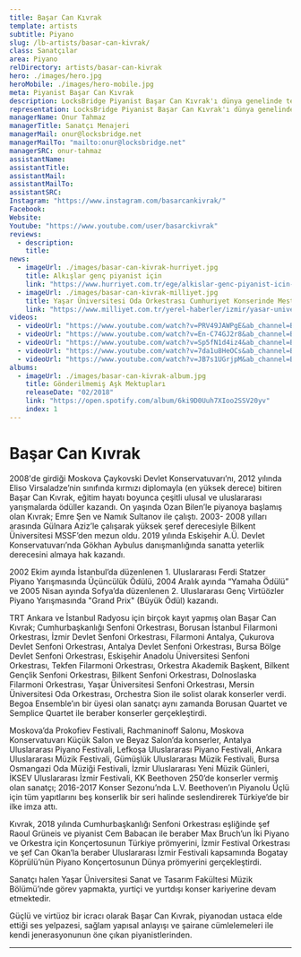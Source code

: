 ```yaml
---
title: Başar Can Kıvrak
template: artists
subtitle: Piyano
slug: /lb-artists/basar-can-kivrak/
class: Sanatçılar
area: Piyano
relDirectory: artists/basar-can-kivrak
hero: ./images/hero.jpg
heroMobile: ./images/hero-mobile.jpg
meta: Piyanist Başar Can Kıvrak
description: LocksBridge Piyanist Başar Can Kıvrak'ı dünya genelinde temsil ediyor.
representation: LocksBridge Piyanist Başar Can Kıvrak'ı dünya genelinde temsil ediyor.
managerName: Onur Tahmaz
managerTitle: Sanatçı Menajeri
managerMail: onur@locksbridge.net
managerMailTo: "mailto:onur@locksbridge.net"
managerSRC: onur-tahmaz
assistantName:
assistantTitle:
assistantMail:
assistantMailTo:
assistantSRC:
Instagram: "https://www.instagram.com/basarcankivrak/"
Facebook:
Website:
Youtube: "https://www.youtube.com/user/basarckivrak"
reviews:
  - description:
    title:
news:
  - imageUrl: ./images/basar-can-kivrak-hurriyet.jpg
    title: Alkışlar genç piyanist için
    link: "https://www.hurriyet.com.tr/ege/alkislar-genc-piyanist-icin-22707742"
  - imageUrl: ./images/basar-can-kivrak-milliyet.jpg
    title: Yaşar Üniversitesi Oda Orkestrası Cumhuriyet Konserinde Mest Etti
    link: "https://www.milliyet.com.tr/yerel-haberler/izmir/yasar-universitesi-oda-orkestrasi-cumhuriyet-konserinde-mest-etti-13127963"
videos:
  - videoUrl: "https://www.youtube.com/watch?v=PRV49JAWPgE&ab_channel=BasarKivrak"
  - videoUrl: "https://www.youtube.com/watch?v=En-C74GJ2r8&ab_channel=BasarKivrak"
  - videoUrl: "https://www.youtube.com/watch?v=Sp5fN1d4iz4&ab_channel=BasarKivrak"
  - videoUrl: "https://www.youtube.com/watch?v=7da1u8HeOCs&ab_channel=BasarKivrak"
  - videoUrl: "https://www.youtube.com/watch?v=JB7s1UGrjpM&ab_channel=BasarKivrak"
albums:
  - imageUrl: ./images/basar-can-kivrak-album.jpg
    title: Gönderilmemiş Aşk Mektupları
    releaseDate: "02/2018"
    link: "https://open.spotify.com/album/6ki9D0Uuh7XIoo2SSV20yv"
    index: 1
---
```

# Başar Can Kıvrak

2008'de girdiği Moskova Çaykovski Devlet Konservatuvarı’nı, 2012 yılında Eliso Virsaladze’nin sınıfında kırmızı diplomayla (en yüksek derece) bitiren Başar Can Kıvrak, eğitim hayatı boyunca çeşitli ulusal ve uluslararası yarışmalarda ödüller kazandı. On yaşında Ozan Bilen’le piyanoya başlamış olan Kıvrak; Emre Şen ve Namık Sultanov ile çalıştı. 2003- 2008 yılları arasında Gülnara Aziz’le çalışarak yüksek şeref derecesiyle Bilkent Üniversitesi MSSF’den mezun oldu. 2019 yılında Eskişehir A.Ü. Devlet Konservatuvarı’nda Gökhan Aybulus danışmanlığında sanatta yeterlik derecesini almaya hak kazandı.

2002 Ekim ayında İstanbul’da düzenlenen 1. Uluslararası Ferdi Statzer Piyano Yarışmasında Üçüncülük Ödülü, 2004 Aralık ayında “Yamaha Ödülü” ve 2005 Nisan ayında Sofya’da düzenlenen 2. Uluslararası Genç Virtüözler Piyano Yarışmasında "Grand Prix" (Büyük Ödül) kazandı.

TRT Ankara  ve İstanbul Radyosu için birçok kayıt yapmış olan Başar Can Kıvrak; Cumhurbaşkanlığı Senfoni Orkestrası, Borusan İstanbul Filarmoni Orkestrası, İzmir Devlet Senfoni Orkestrası, Filarmoni Antalya, Çukurova Devlet Senfoni Orkestrası, Antalya Devlet Senfoni Orkestrası, Bursa Bölge Devlet Senfoni Orkestrası, Eskişehir Anadolu Üniversitesi Senfoni Orkestrası, Tekfen Filarmoni Orkestrası, Orkestra Akademik Başkent, Bilkent Gençlik Senfoni Orkestrası, Bilkent Senfoni Orkestrası, Dolnoslaska Filarmoni Orkestrası, Yaşar Üniversitesi Senfoni Orkestrası, Mersin Üniversitesi Oda Orkestrası, Orchestra Sion ile solist olarak konserler verdi. Begoa Ensemble’ın bir üyesi olan sanatçı aynı zamanda Borusan Quartet ve Semplice Quartet ile beraber konserler gerçekleştirdi.

Moskova’da Prokofiev Festivali, Rachmaninoff Salonu, Moskova Konservatuvarı Küçük Salon ve Beyaz Salon’da konserler, Antalya Uluslararası Piyano Festivali, Lefkoşa Uluslararası Piyano Festivali, Ankara Uluslararası Müzik Festivali, Gümüşlük Uluslararası Müzik Festivali, Bursa Osmangazi Oda Müziği Festivali, İzmir Uluslararası Yeni Müzik Günleri, İKSEV Uluslararası İzmir Festivali, KK Beethoven 250’de konserler vermiş olan sanatçı; 2016-2017 Konser Sezonu’nda L.V. Beethoven’ın Piyanolu Üçlü için tüm yapıtlarını beş konserlik bir seri halinde seslendirerek Türkiye’de bir ilke imza attı.

Kıvrak, 2018 yılında Cumhurbaşkanlığı Senfoni Orkestrası eşliğinde şef Raoul Grüneis ve piyanist Cem Babacan ile beraber Max Bruch’un İki Piyano ve Orkestra için Konçertosunun Türkiye prömyerini, İzmir Festival Orkestrası ve şef Can Okan’la beraber Uluslararası İzmir Festivali kapsamında Bogatay Köprülü’nün Piyano Konçertosunun Dünya prömyerini gerçekleştirdi.

Sanatçı halen Yaşar Üniversitesi Sanat ve Tasarım Fakültesi Müzik Bölümü’nde görev yapmakta, yurtiçi ve yurtdışı konser kariyerine devam etmektedir.

Güçlü ve virtüoz bir icracı olarak Başar Can Kıvrak, piyanodan ustaca elde ettiği ses yelpazesi, sağlam yapısal anlayışı ve şairane cümlelemeleri ile kendi jenerasyonunun öne çıkan piyanistlerinden.

- - -
